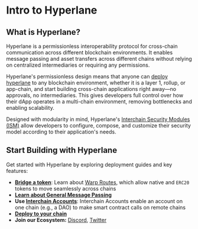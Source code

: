 # Intro to Hyperlane

## What is Hyperlane?

Hyperlane is a permissionless interoperability protocol for cross-chain communication across different blockchain environments. It enables message passing and asset transfers across different chains without relying on centralized intermediaries or requiring any permissions.

Hyperlane's permissionless design means that anyone can [deploy hyperlane](https://docs.hyperlane.xyz/docs/deploy-hyperlane) to any blockchain environment, whether it is a layer 1, rollup, or app-chain, and start building cross-chain applications right away—no approvals, no intermediaries. This gives developers full control over how their dApp operates in a multi-chain environment, removing bottlenecks and enabling scalability.

Designed with modularity in mind, Hyperlane's [Interchain Security Modules (ISM)](https://docs.hyperlane.xyz/docs/protocol/ISM/modular-security) allow developers to configure, compose, and customize their security model according to their application's needs.

## Start Building with Hyperlane

Get started with Hyperlane by exploring deployment guides and key features:

- **[Bridge a token](/guides/deploy-warp-route.mdx)**: Learn about [Warp Routes](https://docs.hyperlane.xyz/docs/protocol/warp-routes/warp-routes-overview), which allow native and `ERC20` tokens to move seamlessly across chains
- **[Learn about General Message Passing](./reference/messaging/send.mdx)**
- **Use [Interchain Accounts](https://docs.hyperlane.xyz/docs/reference/applications/interchain-account)**: Interchain Accounts enable an account on one chain (e.g., a DAO) to make smart contract calls on remote chains
- **[Deploy to your chain](/deploy-hyperlane.mdx)**
- **Join our Ecosystem:** [Discord](https://discord.com/invite/hyperlane), [Twitter](https://x.com/hyperlane)
